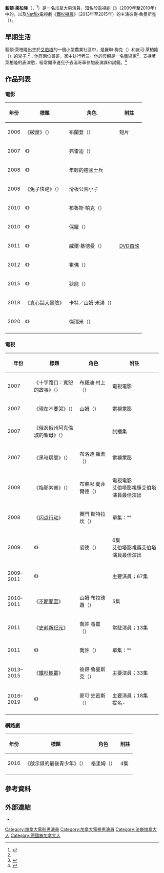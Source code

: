 {{noteTA
|G1=Movie
|G2=Show
}}
{{Infobox entertainer
| type = 男演員
| name = 藍頓·萊柏隆
| foreignname = {{lang|en|Landon Liboiron}}
| image = Landon Liboiron at ATX 2014.jpg
| caption = 萊柏隆於2014年
| birth_name = 
| birth_date = {{birth date and age|1992|1|5}}
| birth_place = 加拿大[[艾伯塔|艾伯塔]]{{le|詹納 (艾伯塔)|Jenner, Alberta|詹納}}
| occupation = 演員
| years_active = 2006年至今
}}
'''藍頓·萊柏隆'''（{{lang-en|Landon Liboiron}}，{{bd|1992年|1月5日}}<ref name="TVGuide-bio">{{cite web|url=https://www.tvguide.com/celebrities/landon-liboiron/bio/287296|title=Landon Liboiron|work=[[電視指南_(美國雜誌)|TV Guide]]|access-date=2021-03-15|archive-date=2019-04-21|archive-url=https://web.archive.org/web/20190421060658/https://www.tvguide.com/celebrities/landon-liboiron/bio/287296/|dead-url=no}}</ref>）是一名加拿大男演員，知名於電視劇《{{le|狄格西：新的一代|Degrassi: The Next Generation}}》（2009年至2010年）中的{{le|狄格西：新的一代角色列表|List of Degrassi: The Next Generation characters#Declan|德克蘭·柯恩}}，以及[[Netflix|Netflix]]電視劇《[[鐵杉樹叢|鐵杉樹叢]]》（2013年至2015年）的主演彼得·魯曼斯克（{{lang|en|Peter Rumancek}}）。

== 早期生活 ==
藍頓·萊柏隆出生於[[艾伯塔|艾伯塔]]{{le|詹納 (艾伯塔)|Jenner, Alberta|詹納}}的一個小型農業社區中，是羅琳·梅克（{{lang|en|Lorraine Mack}}）和麥可·萊柏隆（{{lang|en|Marcel Liboiron}}）的兒子.<ref name="TVGuide-bio" />；他有兩位哥哥，家中排行老三。他的母親是一名藝術家<ref>{{cite web|url=http://www.lorrainemackliboiron.com/|title=Welcome to my Country Western Art Store|work=Lorraine Mack|accessdate=2021-03-15|archive-date=2021-01-24|archive-url=https://web.archive.org/web/20210124115545/http://www.lorrainemackliboiron.com/|dead-url=no}}</ref>，支持著萊柏隆的表演慾，經常開車送兒子去溫哥華參加表演課和試鏡。<ref>{{cite web |url=http://blog.muchmusic.com/degrassis-landon-liboiron-soars-in-altitude/ |title=Degrassi's Landon Liboiron Soars In Altitude |author=Allison |date=2010-11-11 |publisher=Red Hot Much |accessdate=2010-11-13 |dead-url=yes |archiveurl=https://web.archive.org/web/20101113214219/http://blog.muchmusic.com/degrassis-landon-liboiron-soars-in-altitude/ |archivedate=2010-11-13 }}</ref>

== 作品列表 ==
=== 電影 ===
{| class="wikitable sortable"
|-
! 年份
! 標題
! 角色
! class="unsortable" | 附註
|-
| 2006
| 《破屋》（{{lang|en|''Broken House''}}）
| 布蘭登（{{lang|en|Brandon}}）
| 短片
|-
| 2007
| 《{{le|小馬英豪|Moondance Alexander}}》
| 弗雷迪（{{lang|en|Freddie}}）
|
|-
| 2008
| 《{{le|帕斯尚爾戰 (電影)|Passchendaele (film)|帕斯尚爾戰}}》
| 年輕的德國士兵
|
|-
| 2008
| 《兔子快跑》（{{lang|en|''Run Rabbit Run''}}）
| 滑板公園小子
|
|-
| 2010
| 《{{le|高空驚魂|Altitude (film)}}》
| 布魯斯·帕克（{{lang|en|Bruce Parker}}）
|
|-
| 2010
| 《{{le|白日夢國度|Daydream Nation (film)}}》
| 保羅（{{lang|en|Paul}}）
|
|-
| 2011
| 《{{le|狼嚎：重生|The Howling: Reborn}}》
| 威爾·基德曼（{{lang|en|Will Kidman}}）
| [[DVD首映|DVD首映]]
|-
| 2012
| 《{{le|女孩向前衝|Girl in Progress}}》
| 崔佛（{{lang|en|Trevor}}）
|
|-
| 2015
| 《{{le|燃燒的菩提|Burning Bodhi}}》
| 狄龍（{{lang|en|Dylan}}）
| 
|-
| 2018
| 《[[真心話大冒險_(2018年電影)|真心話大冒險]]》
| 卡特／山姆·米漢（{{lang|en|Carter / Sam Meehan}}）
| 
|-
| 2020
| 《{{le|成真|Come True}}》
| 傑瑞米（{{lang|en|Jeremy}}）
| 
|-
|}

=== 電視 ===
{| class="wikitable sortable"
|-
! 年份
! 標題
! 角色
! class="unsortable" | 附註
|-
| 2007
| 《十字路口：寬恕的故事》（{{lang|en|''Crossroads: A Story of Forgiveness''}}）
| 布羅迪·村上（{{lang|en|Brody Murakami}}）
| 電視電影
|-
| 2007
| 《現在不要哭》（{{lang|en|''Don't Cry Now''}}）
| 山姆（{{lang|en|Sam}}）
| 電視電影
|-
| 2007
| 《俄亥俄州阿克倫城的聖母》（{{lang|en|''The Virgin of Akron, Ohio''}}）
| 
| 試播集
|-
| 2007
| 《黑暗房間》（{{lang|en|''The Dark Room''}}）
| 布洛迪·羅素（{{lang|en|Brody Russell}}）
| 電視電影
|-
| 2008
| 《梅耶索普》（{{lang|en|''Mayerthorpe''}}）
| 布萊恩·蘭菲爾德（{{lang|en|Brian Ranfield}}）
| 電視電影<br>艾伯塔影視獎艾伯塔演員最佳演出
|-
| 2008
| 《[[闪点行动_(电视剧)|闪点行动]]》
| 賽門·斯特拉坎（{{lang|en|Simon Strachan}}）
| 單集："{{lang|en|He Knows His Brother}}"
|-
| 2009
| 《{{le|野玫瑰 (電視劇)|Wild Roses (TV series)|野玫瑰}}》
| 裘德（{{lang|en|Jude}}）
| 6集<br>艾伯塔影視獎艾伯塔演員最佳演出
|-
| 2009–2011
| 《{{le|狄格西：新的一代|Degrassi: The Next Generation}}》
| {{le|狄格西：新的一代角色列表|List of Degrassi: The Next Generation characters#Declan|德克蘭·柯恩}}
| 主要演員；67集
|-
| 2010–2011
| 《[[不期而至|不期而至]]》
| 山姆·布拉德蕭（{{lang|en|Sam Bradshaw}}）
| 5集
|-
| 2011
| 《[[史前新纪元|史前新纪元]]》
| 喬許·香農（{{lang|en|Josh Shannon}}）
| 常駐演員；13集
|-
| 2011
| 《{{le|恐懼時刻 (電視劇)|The Haunting Hour: The Series|恐懼時刻}}》
| 喬許（{{lang|en|Josh}}）
| 單集："{{lang|en|The Perfect Brother}}"
|-
| 2013–2015
| 《[[鐵杉樹叢|鐵杉樹叢]]》
| 彼得·魯曼斯克（{{lang|en|Peter Rumancek}}）
| 主要演員；33集
|-
| 2016–2019
| 《{{le|邊境爭霸|Frontier (2016 TV series)}}》
| 麥可·史密斯（{{lang|en|Michael Smyth}}）
| 主要演員；18集<br>提名-{{le|加拿大影視獎|Canadian Screen Awards|加拿大影視獎主演戲劇角色最佳演出}}
|- 
|}

=== 網路劇 ===
{| class="wikitable sortable"
|-
! 年份
! 標題
! 角色
! class="unsortable" | 附註
|-
| 2016
| 《啟示錄的最後青少年》（{{lang|en|''Last Teenagers of the Apocalypse''}}）
| 格里姆（{{lang|en|Grim}}）
| 4集
|- 
|}

== 參考資料 ==
{{Reflist|30em}}

== 外部連結 ==
* {{IMDb name|2334994}}

{{Authority control}}

{{DEFAULTSORT:Liboiron, Landon}}
[[Category:加拿大電影男演員|Category:加拿大電影男演員]]
[[Category:加拿大電視男演員|Category:加拿大電視男演員]]
[[Category:法裔加拿大人|Category:法裔加拿大人]]
[[Category:德國裔加拿大人|Category:德國裔加拿大人]]